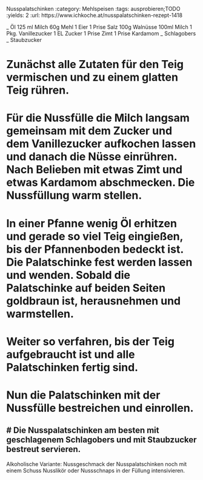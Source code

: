 Nusspalatschinken
:category: Mehlspeisen
:tags: ausprobieren;TODO
:yields: 2
:url: https://www.ichkoche.at/nusspalatschinken-rezept-1418

_ Öl
125 ml Milch
60g Mehl
1 Eier
1 Prise Salz
100g Walnüsse
100ml Milch
1 Pkg. Vanillezucker
1 EL Zucker
1 Prise Zimt
1 Prise Kardamom
_ Schlagobers
_ Staubzucker

# Zunächst alle Zutaten für den Teig vermischen und zu einem glatten Teig rühren.
# Für die Nussfülle die Milch langsam gemeinsam mit dem Zucker und dem Vanillezucker aufkochen lassen und danach die Nüsse einrühren. Nach Belieben mit etwas Zimt und etwas Kardamom abschmecken. Die Nussfüllung warm stellen.
# In einer Pfanne wenig Öl erhitzen und gerade so viel Teig eingießen, bis der Pfannenboden bedeckt ist. Die Palatschinke fest werden lassen und wenden. Sobald die Palatschinke auf beiden Seiten goldbraun ist, herausnehmen und warmstellen.
# Weiter so verfahren, bis der Teig aufgebraucht ist und alle Palatschinken fertig sind.
# Nun die Palatschinken mit der Nussfülle bestreichen und einrollen.
# Die Nusspalatschinken am besten mit geschlagenem Schlagobers und mit Staubzucker bestreut servieren.
---
Alkoholische Variante: Nussgeschmack der Nusspalatschinken noch mit einem Schuss Nusslikör oder Nussschnaps in der Füllung intensivieren.

